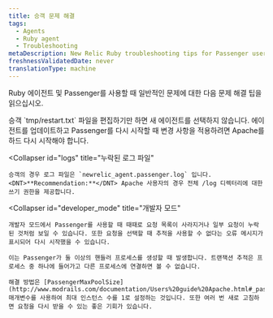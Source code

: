 ```yaml
---
title: 승객 문제 해결
tags:
  - Agents
  - Ruby agent
  - Troubleshooting
metaDescription: New Relic Ruby troubleshooting tips for Passenger users.
freshnessValidatedDate: never
translationType: machine
---
```


Ruby 에이전트 및 Passenger를 사용할 때 일반적인 문제에 대한 다음 문제 해결 팁을 읽으십시오.

<CollapserGroup>
  <Collapser
    id="agent"
    title="에이전트 다시 시작"
  >
    승객 `tmp/restart.txt` 파일을 편집하기만 하면 새 에이전트를 선택하지 않습니다. 에이전트를 업데이트하고 Passenger를 다시 시작할 때 변경 사항을 적용하려면 Apache를 하드 다시 시작해야 합니다.
  </Collapser>

  <Collapser
    id="logs"
    title="누락된 로그 파일"
  >
    승객의 경우 로그 파일은 `newrelic_agent.passenger.log` 입니다. <DNT>**Recommendation:**</DNT> Apache 사용자의 경우 전체 /log 디렉터리에 대한 쓰기 권한을 제공합니다.
  </Collapser>

  <Collapser
    id="developer_mode"
    title="개발자 모드"
  >
    개발자 모드에서 Passenger를 사용할 때 때때로 요청 목록이 사라지거나 일부 요청이 누락된 것처럼 보일 수 있습니다. 또한 요청을 선택할 때 추적을 사용할 수 없다는 오류 메시지가 표시되어 다시 시작했을 수 있습니다.

    이는 Passenger가 둘 이상의 핸들러 프로세스를 생성할 때 발생합니다. 트랜잭션 추적은 프로세스 중 하나에 들어가고 다른 프로세스에 연결하면 볼 수 없습니다.

    해결 방법은 [PassengerMaxPoolSize](http://www.modrails.com/documentation/Users%20guide%20Apache.html#_passengermaxpoolsize_lt_integer_gt) 매개변수를 사용하여 최대 인스턴스 수를 1로 설정하는 것입니다. 또한 여러 번 새로 고침하면 요청을 다시 받을 수 있는 좋은 기회가 있습니다.
  </Collapser>
</CollapserGroup>